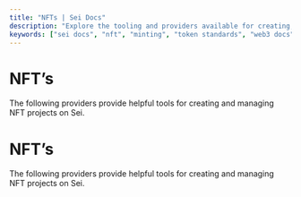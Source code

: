 ```yaml
---
title: "NFTs | Sei Docs"
description: "Explore the tooling and providers available for creating, minting, and managing NFTs on the Sei network."
keywords: ["sei docs", "nft", "minting", "token standards", "web3 docs"]
---
```



# NFT’s

The following providers provide helpful tools for creating and managing NFT projects on Sei.

<AppCardsGridCategory category="nft" />

# NFT’s

The following providers provide helpful tools for creating and managing NFT projects on Sei.

<AppCardsGridCategory category="nft" />
